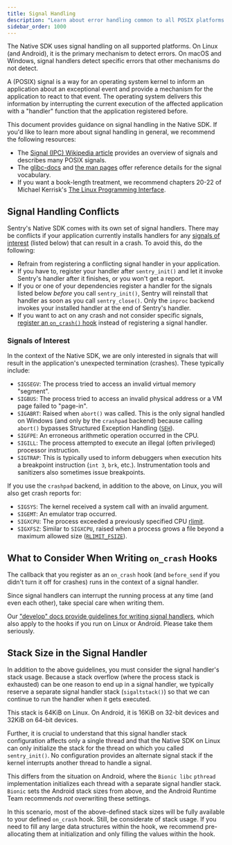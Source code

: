 ```yaml
---
title: Signal Handling
description: "Learn about error handling common to all POSIX platforms."
sidebar_order: 1000
---
```

The Native SDK uses signal handling on all supported platforms. On Linux (and Android), it is the primary mechanism to detect errors. On macOS and Windows, signal handlers detect specific errors that other mechanisms do not detect.

A (POSIX) signal is a way for an operating system kernel to inform an application about an exceptional event and provide a mechanism for the application to react to that event. The operating system delivers this information by interrupting the current execution of the affected  application with a "handler" function that the application registered before.

This document provides guidance on signal handling in the Native SDK. If you'd like to learn more about signal handling in general, we recommend the following resources:

* The [Signal (IPC) Wikipedia article](https://en.wikipedia.org/wiki/Signal_(IPC)) provides an overview of signals and describes many POSIX signals.
* The [glibc-docs](https://www.gnu.org/software/libc/manual/html_node/Signal-Handling.html) and [the man pages](https://man7.org/linux/man-pages/man7/signal.7.html) offer reference details for the signal vocabulary.
* If you want a book-length treatment, we recommend chapters 20-22 of Michael Kerrisk's [The Linux Programming Interface](https://man7.org/tlpi/).
 
## Signal Handling Conflicts

Sentry's Native SDK comes with its own set of signal handlers. There may be conflicts if your application currently installs handlers for any [signals of interest](#signals-of-interest) (listed below) that can result in a crash. To avoid this, do the following:

* Refrain from registering a conflicting signal handler in your application.
* If you have to, register your handler after `sentry_init()` and let it invoke Sentry's handler after it finishes, or you won't get a report.
* If you or one of your dependencies register a handler for the signals listed below _before_ you call `sentry_init()`, Sentry will reinstall that handler as soon as you call `sentry_close()`. Only the `inproc` backend invokes your installed handler at the end of Sentry's handler.
* If you want to act on any crash and not consider specific signals, [register an `on_crash()` hook](https://docs.sentry.io/platforms/native/configuration/filtering/#using-on_crash) instead of registering a signal handler.

### Signals of Interest

In the context of the Native SDK, we are only interested in signals that will result in the application's unexpected termination (crashes). These typically include:

* `SIGSEGV`: The process tried to access an invalid virtual memory "segment".
* `SIGBUS`: The process tried to access an invalid physical address or a VM page failed to "page-in".
* `SIGABRT`: Raised when `abort()` was called. This is the only signal handled on Windows (and only by the `crashpad` backend) because calling `abort()` bypasses Structured Exception Handling ([`SEH`](https://learn.microsoft.com/en-us/windows/win32/debug/structured-exception-handling)).
* `SIGFPE`: An erroneous arithmetic operation occurred in the CPU.
* `SIGILL`: The process attempted to execute an illegal (often privileged) processor instruction.
* `SIGTRAP`: This is typically used to inform debuggers when execution hits a breakpoint instruction (`int 3`, `brk`, etc.). Instrumentation tools and sanitizers also sometimes issue breakpoints.

If you use the `crashpad` backend, in addition to the above, on Linux, you will also get crash reports for:

* `SIGSYS`: The kernel received a system call with an invalid argument.
* `SIGEMT`: An emulator trap occurred.
* `SIGXCPU`: The process exceeded a previously specified CPU [rlimit](https://pubs.opengroup.org/onlinepubs/9699919799/functions/getrlimit.html).
* `SIGXFSZ`: Similar to `SIGXCPU`, raised when a process grows a file beyond a maximum allowed size ([`RLIMIT_FSIZE`](https://man7.org/linux/man-pages/man2/getrlimit.2.html)). 

## What to Consider When Writing `on_crash` Hooks

The callback that you register as an `on_crash` hook (and `before_send` if you didn't turn it off for crashes) runs in the context of a signal handler.

Since signal handlers can interrupt the running process at any time (and even each other), take  special care when writing them. 

Our ["develop" docs provide guidelines for writing signal handlers](https://develop.sentry.dev/sdk/signal-handlers/), which also apply to the hooks if you run on Linux or Android. Please take them seriously.

## Stack Size in the Signal Handler

In addition to the above guidelines, you must consider the signal handler's stack usage. Because a stack overflow (where the process stack is exhausted) can be one reason to end up in a signal handler, we typically reserve a separate signal handler stack (`sigaltstack()`) so that we can continue to run the handler when it gets executed.

This stack is 64KiB on Linux. On Android, it is 16KiB on 32-bit devices and 32KiB on 64-bit devices.

Further, it is crucial to understand that this signal handler stack configuration affects only a single thread and that the Native SDK on Linux can only initialize the stack for the thread on which you called `sentry_init()`. No configuration provides an alternate signal stack if the kernel interrupts another thread to handle a signal.

This differs from the situation on Android, where the `Bionic libc` `pthread` implementation initializes each thread with a separate signal handler stack. `Bionic` sets the Android stack sizes from above, and the Android Runtime Team recommends _not_ overwriting these settings.

In this scenario, most of the above-defined stack sizes will be fully available to your defined `on_crash` hook. Still, be considerate of stack usage. If you need to fill any large data structures within the hook, we recommend pre-allocating them at initialization and only filling the values within the hook.
